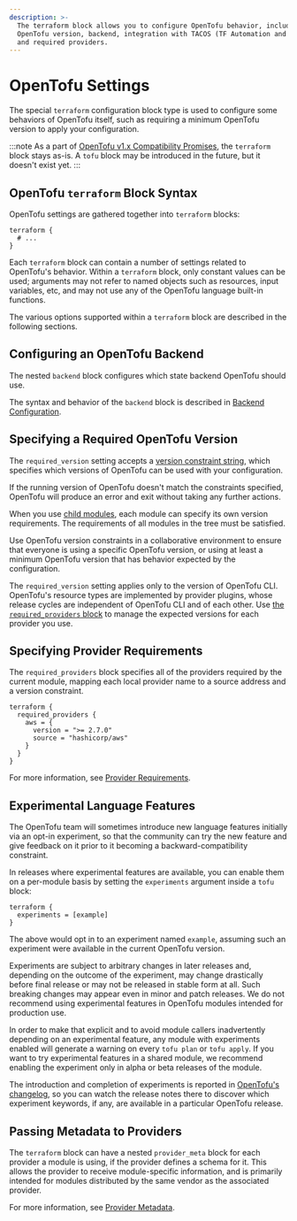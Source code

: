 ```yaml
---
description: >-
  The terraform block allows you to configure OpenTofu behavior, including the
  OpenTofu version, backend, integration with TACOS (TF Automation and Collaboration Software),
  and required providers.
---
```


# OpenTofu Settings

The special `terraform` configuration block type is used to configure some
behaviors of OpenTofu itself, such as requiring a minimum OpenTofu version to
apply your configuration.

:::note
As a part of [OpenTofu v1.x Compatibility Promises](/docs/language/v1-compatibility-promises),
the `terraform` block stays as-is. A `tofu` block may be introduced in the future, but it doesn't
exist yet.
:::


## OpenTofu `terraform` Block Syntax

OpenTofu settings are gathered together into `terraform` blocks:

```hcl
terraform {
  # ...
}
```

Each `terraform` block can contain a number of settings related to OpenTofu's
behavior. Within a `terraform` block, only constant values can be used;
arguments may not refer to named objects such as resources, input variables,
etc, and may not use any of the OpenTofu language built-in functions.

The various options supported within a `terraform` block are described in the
following sections.

## Configuring an OpenTofu Backend

The nested `backend` block configures which state backend OpenTofu should use.

The syntax and behavior of the `backend` block is described in [Backend
Configuration](/docs/language/settings/backends/configuration).

## Specifying a Required OpenTofu Version

The `required_version` setting accepts a [version constraint
string,](/docs/language/expressions/version-constraints) which specifies which versions of OpenTofu
can be used with your configuration.

If the running version of OpenTofu doesn't match the constraints specified,
OpenTofu will produce an error and exit without taking any further actions.

When you use [child modules](/docs/language/modules), each module can specify its own
version requirements. The requirements of all modules in the tree must be
satisfied.

Use OpenTofu version constraints in a collaborative environment to
ensure that everyone is using a specific OpenTofu version, or using at least
a minimum OpenTofu version that has behavior expected by the configuration.

The `required_version` setting applies only to the version of OpenTofu CLI.
OpenTofu's resource types are implemented by provider plugins,
whose release cycles are independent of OpenTofu CLI and of each other.
Use [the `required_providers` block](/docs/language/providers/requirements) to manage
the expected versions for each provider you use.

## Specifying Provider Requirements

The `required_providers` block specifies all of the providers required by the
current module, mapping each local provider name to a source address and a
version constraint.

```hcl
terraform {
  required_providers {
    aws = {
      version = ">= 2.7.0"
      source = "hashicorp/aws"
    }
  }
}
```

For more information, see [Provider Requirements](/docs/language/providers/requirements).

## Experimental Language Features

The OpenTofu team will sometimes introduce new language features initially via
an opt-in experiment, so that the community can try the new feature and give
feedback on it prior to it becoming a backward-compatibility constraint.

In releases where experimental features are available, you can enable them on
a per-module basis by setting the `experiments` argument inside a `tofu`
block:

```hcl
terraform {
  experiments = [example]
}
```

The above would opt in to an experiment named `example`, assuming such an
experiment were available in the current OpenTofu version.

Experiments are subject to arbitrary changes in later releases and, depending on
the outcome of the experiment, may change drastically before final release or
may not be released in stable form at all. Such breaking changes may appear
even in minor and patch releases. We do not recommend using experimental
features in OpenTofu modules intended for production use.

In order to make that explicit and to avoid module callers inadvertently
depending on an experimental feature, any module with experiments enabled will
generate a warning on every `tofu plan` or `tofu apply`. If you
want to try experimental features in a shared module, we recommend enabling the
experiment only in alpha or beta releases of the module.

The introduction and completion of experiments is reported in
[OpenTofu's changelog](https://github.com/opentofu/opentofu/blob/main/CHANGELOG.md),
so you can watch the release notes there to discover which experiment keywords,
if any, are available in a particular OpenTofu release.

## Passing Metadata to Providers

The `terraform` block can have a nested `provider_meta` block for each
provider a module is using, if the provider defines a schema for it. This
allows the provider to receive module-specific information, and is primarily
intended for modules distributed by the same vendor as the associated provider.

For more information, see [Provider Metadata](/docs/internals/provider-meta).

